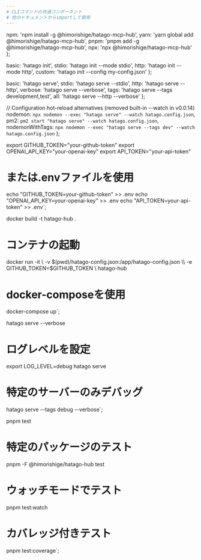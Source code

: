 ```yaml
---
# CLIコマンドの共通コンポーネント
# 他のドキュメントからimportして使用
---
```


  npm: 'npm install -g @himorishige/hatago-mcp-hub',
  yarn: 'yarn global add @himorishige/hatago-mcp-hub',
  pnpm: 'pnpm add -g @himorishige/hatago-mcp-hub',
  npx: 'npx @himorishige/hatago-mcp-hub'
};

  basic: 'hatago init',
  stdio: 'hatago init --mode stdio',
  http: 'hatago init --mode http',
  custom: 'hatago init --config my-config.json'
};

  basic: 'hatago serve',
  stdio: 'hatago serve --stdio',
  http: 'hatago serve --http',
  verbose: 'hatago serve --verbose',
  tags: 'hatago serve --tags development,test',
  all: 'hatago serve --http --verbose'
};

// Configuration hot-reload alternatives (removed built-in --watch in v0.0.14)
  nodemon: `npx nodemon --exec "hatago serve" --watch hatago.config.json`,
  pm2: `pm2 start "hatago serve" --watch hatago.config.json`,
  nodemonWithTags: `npx nodemon --exec "hatago serve --tags dev" --watch hatago.config.json`
};

export GITHUB_TOKEN="your-github-token"
export OPENAI_API_KEY="your-openai-key"
export API_TOKEN="your-api-token"

# または.envファイルを使用

echo "GITHUB_TOKEN=your-github-token" >> .env
echo "OPENAI_API_KEY=your-openai-key" >> .env
echo "API_TOKEN=your-api-token" >> .env`;

docker build -t hatago-hub .

# コンテナの起動

docker run -it \\
-v $(pwd)/hatago-config.json:/app/hatago-config.json \\
  -e GITHUB_TOKEN=$GITHUB_TOKEN \\
hatago-hub

# docker-composeを使用

docker-compose up`;

hatago serve --verbose

# ログレベルを設定

export LOG_LEVEL=debug
hatago serve

# 特定のサーバーのみデバッグ

hatago serve --tags debug --verbose`;

pnpm test

# 特定のパッケージのテスト

pnpm -F @himorishige/hatago-hub test

# ウォッチモードでテスト

pnpm test:watch

# カバレッジ付きテスト

pnpm test:coverage`;
